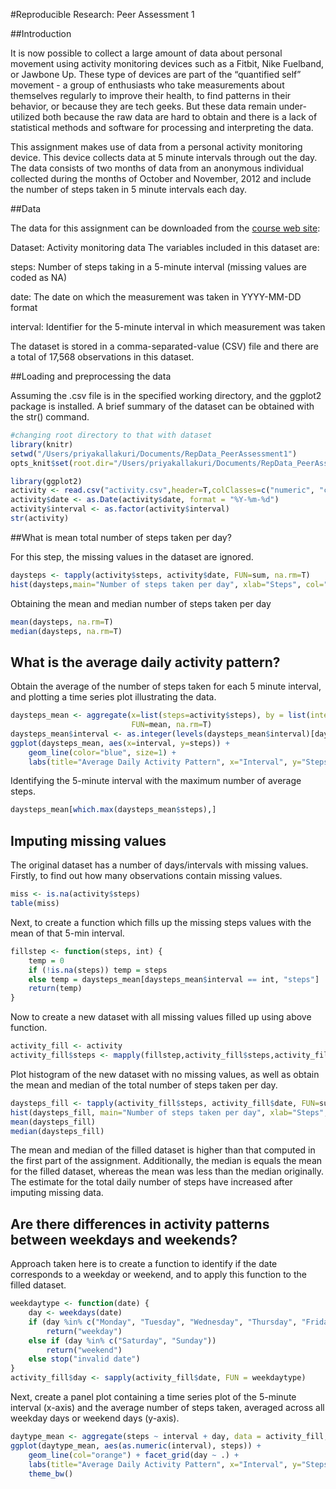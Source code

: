 #Reproducible Research: Peer Assessment 1



##Introduction

It is now possible to collect a large amount of data about personal movement using activity monitoring devices such as a Fitbit, Nike Fuelband, or Jawbone Up. These type of devices are part of the "quantified self" movement - a group of enthusiasts who take measurements about themselves regularly to improve their health, to find patterns in their behavior, or because they are tech geeks. But these data remain under-utilized both because the raw data are hard to obtain and there is a lack of statistical methods and software for processing and interpreting the data.

This assignment makes use of data from a personal activity monitoring device. This device collects data at 5 minute intervals through out the day. The data consists of two months of data from an anonymous individual collected during the months of October and November, 2012 and include the number of steps taken in 5 minute intervals each day.


##Data

The data for this assignment can be downloaded from the [course web site](https://d396qusza40orc.cloudfront.net/repdata%2Fdata%2Factivity.zip):

Dataset: Activity monitoring data
The variables included in this dataset are:

steps: Number of steps taking in a 5-minute interval (missing values are coded as NA)

date: The date on which the measurement was taken in YYYY-MM-DD format

interval: Identifier for the 5-minute interval in which measurement was taken

The dataset is stored in a comma-separated-value (CSV) file and there are a total of 17,568 observations in this dataset.


##Loading and preprocessing the data

Assuming the .csv file is in the specified working directory, and the ggplot2 package is installed.
A brief summary of the dataset can be obtained with the str() command.

``` r
#changing root directory to that with dataset
library(knitr)
setwd("/Users/priyakallakuri/Documents/RepData_PeerAssessment1")
opts_knit$set(root.dir="/Users/priyakallakuri/Documents/RepData_PeerAssessment1")
```

```r
library(ggplot2)
activity <- read.csv("activity.csv",header=T,colClasses=c("numeric", "character", "numeric"))
activity$date <- as.Date(activity$date, format = "%Y-%m-%d")
activity$interval <- as.factor(activity$interval)
str(activity)
```


##What is mean total number of steps taken per day?

For this step, the missing values in the dataset are ignored.

```r
daysteps <- tapply(activity$steps, activity$date, FUN=sum, na.rm=T)
hist(daysteps,main="Number of steps taken per day", xlab="Steps", col="blue",breaks=10)
```

Obtaining the mean and median number of steps taken per day

```r
mean(daysteps, na.rm=T)
median(daysteps, na.rm=T)
```


## What is the average daily activity pattern?

Obtain the average of the number of steps taken for each 5 minute interval, and 
plotting a time series plot illustrating the data.

``` r
daysteps_mean <- aggregate(x=list(steps=activity$steps), by = list(interval=activity$interval),
                           FUN=mean, na.rm=T)
daysteps_mean$interval <- as.integer(levels(daysteps_mean$interval)[daysteps_mean$interval])
ggplot(daysteps_mean, aes(x=interval, y=steps)) +   
    geom_line(color="blue", size=1) +  
    labs(title="Average Daily Activity Pattern", x="Interval", y="Steps")
```

Identifying the 5-minute interval with the maximum number of average steps.

``` r
daysteps_mean[which.max(daysteps_mean$steps),]
```


## Imputing missing values

The original dataset has a number of days/intervals with missing values.
Firstly, to find out how many observations contain missing values.

```r
miss <- is.na(activity$steps)
table(miss)
```

Next, to create a function which fills up the missing steps values with the mean
of that 5-min interval.

```r
fillstep <- function(steps, int) {
    temp = 0
    if (!is.na(steps)) temp = steps
    else temp = daysteps_mean[daysteps_mean$interval == int, "steps"]
    return(temp)
}
```

Now to create a new dataset with all missing values filled up using above function.

```r
activity_fill <- activity
activity_fill$steps <- mapply(fillstep,activity_fill$steps,activity_fill$interval)
```

Plot histogram of the new dataset with no missing values, as well as obtain the mean
and median of the total number of steps taken per day.

```r
daysteps_fill <- tapply(activity_fill$steps, activity_fill$date, FUN=sum, na.rm=T)
hist(daysteps_fill, main="Number of steps taken per day", xlab="Steps",col="green",breaks=10)
mean(daysteps_fill)
median(daysteps_fill)
```

The mean and median of the filled dataset is higher than that computed in the first part of the assignment. Additionally, the median is equals the mean for the filled dataset, whereas the mean was less than the median originally. The estimate for the total daily number of steps have increased after imputing missing data.


## Are there differences in activity patterns between weekdays and weekends?

Approach taken here is to create a function to identify if the date corresponds to a weekday 
or weekend, and to apply this function to the filled dataset.

```r
weekdaytype <- function(date) {
    day <- weekdays(date)
    if (day %in% c("Monday", "Tuesday", "Wednesday", "Thursday", "Friday")) 
        return("weekday") 
    else if (day %in% c("Saturday", "Sunday")) 
        return("weekend")
    else stop("invalid date")
}
activity_fill$day <- sapply(activity_fill$date, FUN = weekdaytype)
```

Next, create a panel plot containing a time series plot of the 5-minute interval (x-axis) and the average number of steps taken, averaged across all weekday days or weekend days (y-axis).

```r
daytype_mean <- aggregate(steps ~ interval + day, data = activity_fill, mean)
ggplot(daytype_mean, aes(as.numeric(interval), steps)) +
    geom_line(col="orange") + facet_grid(day ~ .) + 
    labs(title="Average Daily Activity Pattern", x="Interval", y="Steps") +
    theme_bw()
```